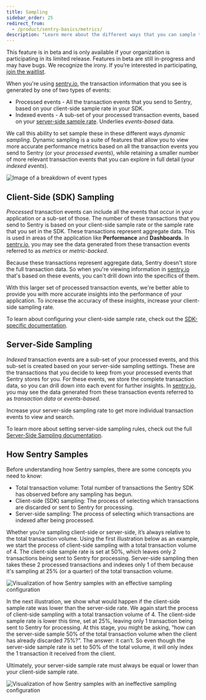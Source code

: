 ```yaml
---
title: Sampling
sidebar_order: 25
redirect_from:
  - /product/sentry-basics/metrics/
description: "Learn more about the different ways that you can sample the transaction events that you send to Sentry."
---
```


<Note>

This feature is in beta and is only available if your organization is participating in its limited release. Features in beta are still in-progress and may have bugs. We recognize the irony. If you’re interested in participating, [join the waitlist](https://sentry.io/for/performance/#updates-signup).

</Note>

When you're using [sentry.io](https://sentry.io), the transaction information that you see is generated by one of two types of events:

- Processed events - All the transaction events that you send to Sentry, based on your client-side sample rate in your SDK.
- Indexed events - A sub-set of your processed transaction events, based on your [server-side sample rate](/product/data-management-settings/server-side-sampling/). Underlies _events-based_ data.

We call this ability to set sample these in these different ways _dynamic sampling_. Dynamic sampling is a suite of features that allow you to view more accurate performance metrics based on all the transaction events you send to Sentry (or your _processed events_), while retaining a smaller number of more relevant transaction events that you can explore in full detail (your _indexed events_).

![Image of a breakdown of event types](metrics-events-subsets.png)

## Client-Side (SDK) Sampling

_Processed_ transaction events can include all the events that occur in your application or a sub-set of those. The number of these transactions that you send to Sentry is based on your client-side sample rate or the sample rate that you set in the SDK. These transactions represent aggregate data. This is used in areas of the application like **Performance** and **Dashboards**. In [sentry.io](https://sentry.io), you may see the data generated from these transaction events referred to as _metrics_ or _metric-backed_.

Because these transactions represent aggregate data, Sentry doesn't store the full transaction data. So when you're viewing information in [sentry.io](https://sentry.io) that's based on these events, you can't drill down into the specifics of them.

With this larger set of processed transaction events, we're better able to provide you with more accurate insights into the performance of your application. To increase the accuracy of these insights, increase your client-side sampling rate.

To learn about configuring your client-side sample rate, check out the [SDK-specific documentation](/platform-redirect/?next=/configuration/sampling/).

## Server-Side Sampling

_Indexed_ transaction events are a sub-set of your processed events, and this sub-set is created based on your server-side sampling settings. These are the transactions that you decide to keep from your processed events that Sentry stores for you. For these events, we store the complete transaction data, so you can drill down into each event for further insights. In [sentry.io](https://sentry.io), you may see the data generated from these transaction events referred to as _transaction data_ or _events-based_.

Increase your server-side sampling rate to get more individual transaction events to view and search.

To learn more about setting server-side sampling rules, check out the full [Server-Side Sampling documentation](/product/data-management-settings/server-side-sampling/).

## How Sentry Samples

Before understanding how Sentry samples, there are some concepts you need to know:

- Total transaction volume: Total number of transactions the Sentry SDK has observed before any sampling has begun.
- Client-side (SDK) sampling: The process of selecting which transactions are discarded or sent to Sentry for processing.
- Server-side sampling: The process of selecting which transactions are indexed after being processed.

Whether you’re sampling client-side or server-side, it’s always relative to the total transaction volume. Using the first illustration below as an example, we start the process of client-side sampling with a total transaction volume of 4. The client-side sample rate is set at 50%, which leaves only 2 transactions being sent to Sentry for processing. Server-side sampling then takes these 2 processed transactions and indexes only 1 of them because it's sampling at 25% (or a quarter) of the total transaction volume.

![Visualization of how Sentry samples with an effective sampling configuration](server-side-sampling-a.png)

In the next illustration, we show what would happen if the client-side sample rate was lower than the server-side rate. We again start the process of client-side sampling with a total transaction volume of 4. The client-side sample rate is lower this time, set at 25%, leaving only 1 transaction being sent to Sentry for processing. At this stage, you might be asking, “how can the server-side sample 50% of the total transaction volume when the client has already discarded 75%?”. The answer: it can’t. So even though the server-side sample rate is set to 50% of the total volume, it will only index the 1 transaction it received from the client.

Ultimately, your server-side sample rate must always be equal or lower than your client-side sample rate.

![Visualization of how Sentry samples with an ineffective sampling configuration](server-side-sampling-b.png)
